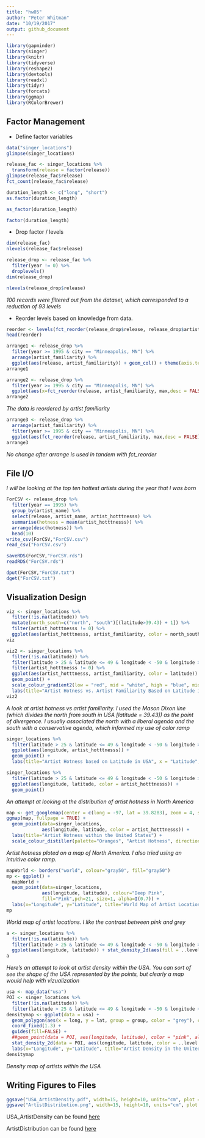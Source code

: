 ```yaml
---
title: "hw05"
author: "Peter Whitman"
date: "10/19/2017"
output: github_document
---
```


```r
library(gapminder)
library(singer)
library(knitr)
library(tidyverse)
library(reshape2)
library(devtools)
library(readxl)
library(tidyr)
library(forcats)
library(ggmap)
library(RColorBrewer)
```

## Factor Management
* Define factor variables

```r
data("singer_locations")
glimpse(singer_locations)
```

```r
release_fac <- singer_locations %>% 
  transform(release = factor(release))
glimpse(release_fac$release)
fct_count(release_fac$release)
```

```r
duration_length <- c("long", "short")
as.factor(duration_length)
```

```r
as_factor(duration_length)
```

```r
factor(duration_length)
```

* Drop factor / levels

```r
dim(release_fac)
nlevels(release_fac$release)
```

```r
release_drop <- release_fac %>%
  filter(year != 0) %>%
  droplevels()
dim(release_drop)
```

```r
nlevels(release_drop$release)
```

*100 records were filtered out from the dataset, which corresponded to a reduction of 93 levels*

* Reorder levels based on knowledge from data.

```r
reorder <- levels(fct_reorder(release_drop$release, release_drop$artist_familiarity, max,desc = FALSE))
head(reorder)
```

```r
arrange1 <- release_drop %>%
  filter(year >= 1995 & city == "Minneapolis, MN") %>%
  arrange(artist_familiarity) %>% 
  ggplot(aes(release, artist_familiarity)) + geom_col() + theme(axis.text.x = element_text(angle = 45, hjust = 1)) + labs(title = "Album Releases in Minneapolis by Artist Familiarity (1995 - Present)", x = "Album Title", y = "Artist Familiarity")
arrange1
```

```r
arrange2 <- release_drop %>% 
  filter(year >= 1995 & city == "Minneapolis, MN") %>%
  ggplot(aes(x=fct_reorder(release, artist_familiarity, max,desc = FALSE), y=artist_familiarity)) + geom_col() + theme(axis.text.x = element_text(angle = 45, hjust = 1)) + labs(title = "Album Releases in Minneapolis by Artist Familiarity (1995 - Present)", y = "Artist Familiarity", x = "Album Title")
arrange2
```

*The data is reordered by artist familiarity*

```r
arrange3 <- release_drop %>% 
  arrange(artist_familiarity) %>%
  filter(year >= 1995 & city == "Minneapolis, MN") %>%
  ggplot(aes(fct_reorder(release, artist_familiarity, max,desc = FALSE), artist_familiarity)) + geom_col() + scale_x_discrete("release") + theme(axis.text.x = element_text(angle = 45, hjust = 1)) + labs(title = "Album Releases in Minneapolis by Artist Familiarity (1995 - Present)", y = "Artist Familiarity", x = "Album Title")
arrange3
```

*No change after arrange is used in tandem with fct_reorder*

## File I/O

*I will be looking at the top ten hottest artists during the year that I was born*

```r
ForCSV <- release_drop %>%
  filter(year == 1995) %>%
  group_by(artist_name) %>%
  select(release, artist_name, artist_hotttnesss) %>%
  summarise(hotness = mean(artist_hotttnesss)) %>%
  arrange(desc(hotness)) %>%
  head(10)
write_csv(ForCSV,"ForCSV.csv")
read_csv("ForCSV.csv")
```

```r
saveRDS(ForCSV,"ForCSV.rds")
readRDS("ForCSV.rds")
```

```r
dput(ForCSV,"ForCSV.txt")
dget("ForCSV.txt")
```

## Visualization Design

```r
viz <- singer_locations %>% 
  filter(!is.na(latitude)) %>%
  mutate(north_south=c("north", "south")[(latitude>39.43) + 1]) %>%
  filter(artist_hotttnesss != 0) %>%
  ggplot(aes(artist_hotttnesss, artist_familiarity, color = north_south)) + geom_point(alpha = .2)
viz
```

```r
viz2 <- singer_locations %>% 
  filter(!is.na(latitude)) %>%
  filter(latitude > 25 & latitude <= 49 & longitude < -50 & longitude > -150) %>%
  filter(artist_hotttnesss != 0) %>%
  ggplot(aes(artist_hotttnesss, artist_familiarity, color = latitude)) + 
  geom_point() +
  scale_colour_gradient2(low = "red", mid = "white", high = "blue", midpoint = 39.43, "Latitude") + 
  labs(title="Artist Hotness vs. Artist Familiarity Based on Latitude in USA", x = "Artist Hotness", y = "Artist Familiarity") 
viz2 
```

*A look at artist hotness vs artist familiarity. I used the Mason Dixon line (which divides the north from south in USA [latitude = 39.43]) as the point of divergence. I usually associated the north with a liberal agenda and the south with a conservative agenda, which informed my use of color ramp*

```r
singer_locations %>%
  filter(latitude > 25 & latitude <= 49 & longitude < -50 & longitude > -150) %>%
  ggplot(aes(longitude, artist_hotttnesss)) + 
  geom_point() +
  labs(title="Artist Hotness based on Latitude in USA", x = "Latitude", y = "Artist Hotness") 
```

```r
singer_locations %>%
  filter(latitude > 25 & latitude <= 49 & longitude < -50 & longitude > -150) %>%
  ggplot(aes(longitude, latitude, color = artist_hotttnesss)) + 
  geom_point()
```

*An attempt at looking at the distribution of artist hotness in North America*

```r
map <- get_googlemap(center = c(long = -97, lat = 39.8283), zoom = 4, size = c(640,640), scale = 2)
ggmap(map, fullpage = TRUE) + 
  geom_point(data=singer_locations, 
             aes(longitude, latitude, color = artist_hotttnesss)) +
  labs(title="Artist Hotness within the United States") +
  scale_colour_distiller(palette="Oranges", "Artist Hotness", direction = 1)
```

*Artist hotness ploted on a map of North America. I also tried using an intuitive color ramp.*

```r
mapWorld <- borders("world", colour="gray50", fill="gray50")
mp <- ggplot() + 
  mapWorld + 
  geom_point(data=singer_locations, 
             aes(longitude, latitude), colour="Deep Pink", 
             fill="Pink",pch=21, size=1, alpha=I(0.7)) +
  labs(x="Longitude", y="Latitude", title="World Map of Artist Locations")
mp 
```

*World map of artist locations. I like the contrast between pink and grey*

```r
a <- singer_locations %>%
  filter(!is.na(latitude)) %>%
  filter(latitude > 25 & latitude <= 49 & longitude < -50 & longitude > -150) %>%
  ggplot(aes(longitude, latitude)) + stat_density_2d(aes(fill = ..level..), geom = "polygon") + geom_point() + coord_map() 
a
```

*Here's an attempt to look at artist density within the USA. You can sort of see the shape of the USA represented by the points, but clearly a map would help with vizualization*

```r
usa <- map_data("usa")
POI <- singer_locations %>%
  filter(!is.na(latitude)) %>%
  filter(latitude > 25 & latitude <= 49 & longitude < -50 & longitude > -150)
densitymap <- ggplot(data = usa) + 
  geom_polygon(aes(x = long, y = lat, group = group, color = "grey"), color = "white") +  
  coord_fixed(1.3) +
  guides(fill=FALSE) +
  ##geom_point(data = POI, aes(longitude, latitude), color = "pink", alpha = 0.2) +
  stat_density_2d(data = POI, aes(longitude, latitude, color = ..level..), geom = "polygon", alpha = 0.4) + scale_colour_distiller(palette="Spectral", "Density") +
  labs(x="Longitude", y="Latitude", title="Artist Density in the United States") 
densitymap
```

*Density map of artists within the USA*

## Writing Figures to Files


```r
ggsave("USA_ArtistDensity.pdf", width=15, height=10, units="cm", plot = densitymap)
ggsave("ArtistDistribution.png", width=15, height=10, units="cm", plot = mp)
```

USA_ArtistDensity can be found [here](https://github.com/peterwhitman/STAT545-whitman-peter/blob/master/hw05/USA_ArtistDensity.pdf)

ArtistDistribution can be found [here](https://github.com/peterwhitman/STAT545-whitman-peter/blob/master/hw05/ArtistDistribution.png)

